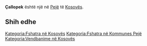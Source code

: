 {{Fshat në 
 | Emri                = Çallopek
 | EmriAlt                = 
 | NAME_SHORT_FORM=      
 | NAME_GENERIC=      
 | NAME_SORT_NAME_RO=      CALLOPEK
 | FULL_NAME_RO = Çallopek
 | FULL_NAME_ND_RO=Callopek
 | SORT_NAME_RG=CALLOPEK
 | FULL_NAME_RG=Çallopek
 | FULL_NAME_ND_RG=Callopek
 | SRP_NAME_SHORT_FORM=      
 | SRP_NAME_GENERIC=      
 | SRP_NAME_SORT_NAME_RO=      
 | SRP_FULL_NAME_RO = 
 | SRP_FULL_NAME_ND_RO=
 | SRP_SORT_NAME_RG=
 | SRP_FULL_NAME_RG=
 | SRP_FULL_NAME_ND_RG=
 | Emri (Rasa dhanore) = 
 | Figura              = 
 | Shteti              = Kosovo
 | Komuna              = Pejë
 | Kodi postar         = 
 | Sipërfaqja          = 

 | Popullsia           = 

 | Regj. i popullsisë  = 
 | Dend. e popullsisë  = 
 | Faqja zyrtare       = 
 <!--- Koordinatat ----> 
 | Gjerësia            = 42.576389
 | Gjatësia            = 20.440556
 | Lartësia            = 
}}
'''Çallopek''' është një [[]] në [[Pejë]] të [[Kosovës]].

<!-- == Gjeografia == -->
<!-- == Historia == -->
<!-- == Demografia == -->
== Shih edhe ==
{{Komuna Pejë}}
{{Kosovo-Administrata-Cung}}

[[Kategoria:Fshatra në Kosovës]]
[[Kategoria:Fshatra në Kommunes Pejë]]
[[Kategoria:Vendbanime në Kosovës]]